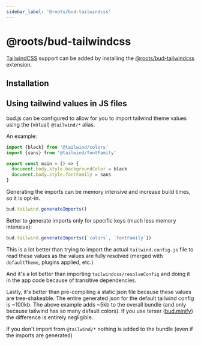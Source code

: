 ```yaml
---
sidebar_label: '@roots/bud-tailwindcss'
---
```



# @roots/bud-tailwindcss

[TailwindCSS](https://tailwindcss.com) support can be added by installing the [@roots/bud-tailwindcss](/extensions/bud-tailwindcss) extension.

## Installation

<Install packages="@roots/bud-tailwindcss" />

## Using tailwind values in JS files

bud.js can be configured to allow for you to import tailwind theme values using the (virtual) `@tailwind/*` alias.

An example:

```typescript
import {black} from '@tailwind/colors'
import {sans} from '@tailwind/fontFamily'

export const main = () => {
  document.body.style.backgroundColor = black
  document.body.style.fontFamily = sans
}
```

Generating the imports can be memory intensive and increase build times, so it is opt-in.

```ts
bud.tailwind.generateImports()
```

Better to generate imports only for specific keys (much less memory intensive):

```ts
bud.tailwind.generateImports([`colors`, `fontFamily`])
```

This is a lot better than trying to import the actual `tailwind.config.js` file to read these values as the values are fully resolved (merged with `defaultTheme`, plugins applied, etc.)

And it's a lot better than importing `tailwindcss/resolveConfig` and doing it in the app code because of transitive dependencies.

Lastly, it's better than pre-compiling a static json file because these values are tree-shakeable. The entire generated json for the default tailwind config is ~100kb.
The above example adds ~5kb to the overall bundle (and only because tailwind has so many default colors). If you use terser ([bud.minify](https://bud.js.org/docs/bud.minimize)) the difference is entirely negligible.

If you don't import from `@tailwind/*` nothing is added to the bundle (even if the imports are generated)
